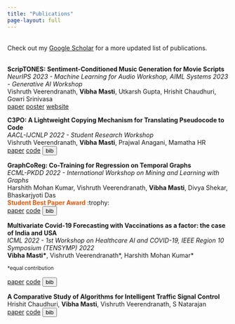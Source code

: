 ```yaml
---
title: "Publications"
page-layout: full
---
```


<style>
  .citation {
    display: none;
  }
  .show-citation {
    display: block;
  }
</style>

<script>
  function toggleCitation(id) {
    var citationDiv = document.getElementById("citation-" + id);
    citationDiv.classList.toggle("show-citation");
  }
</script>

\
Check out my [Google Scholar](https://scholar.google.com/citations?user=v7O9-RgAAAAJ&hl=en) for a more updated list of publications. \
\

**ScripTONES: Sentiment-Conditioned Music Generation for Movie Scripts** \
_NeurIPS 2023 - Machine Learning for Audio Workshop, AIML Systems 2023 - Generative AI Workshop_ \
Vishruth Veerendranath, **Vibha Masti**, Utkarsh Gupta, Hrishit Chaudhuri, Gowri Srinivasa \
<a href="https://mlforaudioworkshop.com/ScripTONES.pdf" type="button" class="btn btn-outline-primary btn-sm">paper</a>
<a href="posters/ScripTONES.pdf" type="button" class="btn btn-outline-primary btn-sm">poster</a>
<a href="https://torpid-okra-923.notion.site/ScripTONES-Sentiment-Conditioned-Music-Generation-for-Movie-Scripts-fb7038d68112435ea120af2bb7cc64b0" type="button" class="btn btn-outline-primary btn-sm">website</a>


**C3PO: A Lightweight Copying Mechanism for Translating Pseudocode to Code** \
_AACL-IJCNLP 2022 - Student Research Workshop_ \
Vishruth Veerendranath, **Vibha Masti**, Prajwal Anagani, Mamatha HR  \
<a href="https://aclanthology.org/2022.aacl-srw.7" type="button" class="btn btn-outline-primary btn-sm">paper</a>
<a href="https://github.com/Pseudocode-to-Code/C3PO" type="button" class="btn btn-outline-primary btn-sm">code</a>
<button onclick="toggleCitation('c3po')" class="btn btn-outline-primary btn-sm">bib</button>

<div id="citation-c3po" class="citation">
  ```bib
  @inproceedings{veerendranath-etal-2022-c3po,
    title = "{C3PO}: {A} Lightweight Copying Mechanism for Translating Pseudocode to Code",
    author = "Veerendranath, Vishruth and Masti, Vibha and Anagani, Prajwal and Hr, Mamatha",
    booktitle = "Proceedings of the 2nd Conference of the Asia-Pacific Chapter of the Association for Computational Linguistics and the 12th International Joint Conference on Natural Language Processing: Student Research Workshop",
    month = nov,
    year = "2022",
    address = "Online",
    publisher = "Association for Computational Linguistics",
    url = "https://aclanthology.org/2022.aacl-srw.7",
    pages = "47--53"
  }
  ```
</div>


<!-- Add a bibtex button that opens a code block -->



**GraphCoReg: Co-Training for Regression on Temporal Graphs** \
_ECML-PKDD 2022 - International Workshop on Mining and Learning with Graphs_ \
Harshith Mohan Kumar, Vishruth Veerendranath, **Vibha Masti**, Divya Shekar, Bhaskarjyoti Das \
<span style="color: #E8590B"> **Student Best Paper Award** </span> :trophy: \
<a href="https://openreview.net/forum?id=JExuzizhS-p" type="button" class="btn btn-outline-primary btn-sm">paper</a>
<a href="https://github.com/Deep-Co-Training/GraphCoReg" type="button" class="btn btn-outline-primary btn-sm">code</a>
<button onclick="toggleCitation('graph')" class="btn btn-outline-primary btn-sm">bib</button>

<div id="citation-graph" class="citation">
  ```bib
  @inproceedings{
    kumar2022graphcoreg,
    title={GraphCoReg: Co-Training for Regression on Temporal Graphs},
    author={Harshith Mohan Kumar and Vishruth Veerendranath and Vibha Masti and Divya Shekar and Bhaskarjyoti Das},
    booktitle={18th International Workshop on Mining and Learning with Graphs},
    year={2022},
    url={https://openreview.net/forum?id=JExuzizhS-p}
  }
  ```
</div>

**Multivariate Covid-19 Forecasting with Vaccinations as a factor: the case of India and USA** \
_ICML 2022 - 1st Workshop on Healthcare AI and COVID-19, IEEE Region 10 Symposium (TENSYMP) 2022_ \
**Vibha Masti\***, Vishruth Veerendranath\*, Harshith Mohan Kumar\* \
<p><small>\*equal contribution </small></p>
<a href="https://ieeexplore.ieee.org/document/9864476" type="button" class="btn btn-outline-primary btn-sm">paper</a>
<a href="https://github.com/Data-Analytics-Project-2021/covid19-prediction" type="button" class="btn btn-outline-primary btn-sm">code</a>
<button onclick="toggleCitation('covid')" class="btn btn-outline-primary btn-sm">bib</button>

<div id="citation-covid" class="citation">
  ```bib
  @inproceedings{9864476,
    author={Masti, Vibha and Veerendranath, Vishruth and Kumar, Harshith Mohan},
    booktitle={2022 IEEE Region 10 Symposium (TENSYMP)}, 
    title={Multivariate Covid-19 Forecasting with Vaccinations as a factor: the case of India and USA}, 
    year={2022},
    volume={},
    number={},
    pages={1-6},
    doi={10.1109/TENSYMP54529.2022.9864476}}
  ```
</div>

**A Comparative Study of Algorithms for Intelligent Traffic Signal Control** \
Hrishit Chaudhuri, **Vibha Masti**, Vishruth Veerendranath, S Natarajan \
<a href="https://arxiv.org/abs/2109.00937" type="button" class="btn btn-outline-primary btn-sm">paper</a>
<a href="https://github.com/intelligent-traffic-signal/mini-proj-traffic" type="button" class="btn btn-outline-primary btn-sm">code</a>
<button onclick="toggleCitation('traffic')" class="btn btn-outline-primary btn-sm">bib</button>
<div id="citation-traffic" class="citation">
  ```bib
  @incollection{chaudhuri2022comparative,
    title={A comparative study of algorithms for intelligent traffic signal control},
    author={Chaudhuri, Hrishit and Masti, Vibha and Veerendranath, Vishruth and Natarajan, S},
    booktitle={Machine Learning and Autonomous Systems: Proceedings of ICMLAS 2021},
    pages={271--287},
    year={2022},
    publisher={Springer}
  }
  ```
</div>